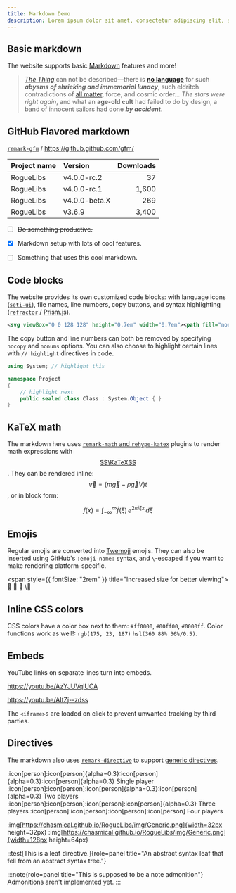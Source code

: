 ```yaml
---
title: Markdown Demo
description: Lorem ipsum dolor sit amet, consectetur adipiscing elit, sed do eiusmod tempor incididunt ut labore et dolore magna aliqua. Ut enim ad minim veniam, quis nostrud exercitation ullamco laboris nisi ut aliquip ex ea commodo consequat. Duis aute irure dolor in reprehenderit in voluptate velit esse cillum dolore eu fugiat nulla pariatur. Excepteur sint occaecat cupidatat non proident, sunt in culpa qui officia deserunt mollit anim id est laborum.
---
```


## Basic markdown

The website supports basic [Markdown](https://commonmark.org/help/) features and more!

> [*The Thing*](https://en.wikipedia.org/wiki/The_Thing_(1982_film)) can not be described—there is **[no language](https://en.wikipedia.org/wiki/No_language)** for such ***abysms of shrieking and immemorial lunacy***, such eldritch contradictions of [all matter](https://en.wikipedia.org/wiki/All_Matter), force, and cosmic order... *The stars were right again*, and what an **age-old cult** had failed to do by design, a band of innocent sailors had done ***by accident***.



## GitHub Flavored markdown

[`remark-gfm`](https://github.com/remarkjs/remark-gfm) / https://github.github.com/gfm/

| Project name  | Version       | Downloads  |
|---------------|:--------------|-----------:|
| RogueLibs     | v4.0.0-rc.2   | 37         |
| RogueLibs     | v4.0.0-rc.1   | 1,600      |
| RogueLibs     | v4.0.0-beta.X | 269        |
| RogueLibs     | v3.6.9        | 3,400      |

- [ ] ~~Do something productive.~~
- [x] Markdown setup with lots of cool features.
- [ ] Something that uses this cool markdown.



## Code blocks

The website provides its own customized code blocks: with language icons ([`seti-ui`](https://github.com/jesseweed/seti-ui)), file names, line numbers, copy buttons, and syntax highlighting ([`refractor`](https://github.com/wooorm/refractor) / [Prism.js](https://prismjs.com)).

```svg title="~/source/repos/icons/link.svg"
<svg viewBox="0 0 128 128" height="0.7em" width="0.7em"><path fill="none" stroke="currentColor" strokeWidth="10" strokeLinecap="round" d="M72,56 L72,56c11,11,11,29,0,40l-16,16c-11,11-29,11-40,0l0,0c-11-11-11-29,0-40 l14-14 M56,72 L56,72c-11-11-11-29,0-40l16-16c11-11,29-11,40,0l0,0c11,11,11,29,0,40 l-14,14"/></svg>
```

The copy button and line numbers can both be removed by specifying `nocopy` and `nonums` options. You can also choose to highlight certain lines with `// highlight` directives in code.

```csharp title="/Solution/Project/Class.cs" nocopy nonums
using System; // highlight this

namespace Project
{
    // highlight next
    public sealed class Class : System.Object { }
}
```



## KaTeX math

The markdown here uses [`remark-math` and `rehype-katex`](https://github.com/remarkjs/remark-math) plugins to render math expressions with [$$\KaTeX$$](https://katex.org). They can be rendered inline: $$ \vec{v}=(m\vec{g} - \rho \vec{g}V) t $$, or in block form:

$$
f(x) = \int_{-\infty}^\infty
  \hat{f}(\xi)\,e^{2 \pi i \xi x}
  \,d\xi
$$



## Emojis

Regular emojis are converted into [Twemoji](https://github.com/twitter/twemoji) emojis. They can also be inserted using GitHub's `:emoji-name:` syntax, and `\`-escaped if you want to make rendering platform-specific.

<span style={{ fontSize: "2rem" }} title="Increased size for better viewing">
🤔 :tada: :thinking: \🤔
</span>



## Inline CSS colors

CSS colors have a color box next to them: `#ff0000`, `#00ff00`, `#0000ff`.
Color functions work as well!: `rgb(175, 23, 187)` `hsl(360 88% 36%/0.5)`.



## Embeds

YouTube links on separate lines turn into embeds.

https://youtu.be/AzYJUVqlUCA

https://youtu.be/AltZj--zdss

The `<iframe>`s are loaded on click to prevent unwanted tracking by third parties.



## Directives

The markdown also uses [`remark-directive`](https://github.com/remarkjs/remark-directive) to support [generic directives](https://talk.commonmark.org/t/generic-directives-plugins-syntax/444).

:icon[person]:icon[person]{alpha=0.3}:icon[person]{alpha=0.3}:icon[person]{alpha=0.3} Single player
:icon[person]:icon[person]:icon[person]{alpha=0.3}:icon[person]{alpha=0.3} Two players
:icon[person]:icon[person]:icon[person]:icon[person]{alpha=0.3} Three players
:icon[person]:icon[person]:icon[person]:icon[person] Four players

:img[https://chasmical.github.io/RogueLibs/img/Generic.png]{width=32px height=32px}
:img[https://chasmical.github.io/RogueLibs/img/Generic.png]{width=128px height=64px}

::test[This is a leaf directive.]{role=panel title="An abstract syntax leaf that fell from an abstract syntax tree."}

:::note{role=panel title="This is supposed to be a note admonition"}
Admonitions aren't implemented yet.
:::


